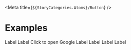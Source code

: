 
<Meta title={`${StoryCategories.Atoms}/Button`} />

<ButtonDocs />

# Examples

<Canvas>
    <p-button loading={true} icon="person" icon-position="start">
        Label
    </p-button>
</Canvas>

<Canvas>
    <p-button variant="secondary" loading={true}>
        Label
    </p-button>
</Canvas>

<Canvas>
    <p-button
        variant="text"
        icon="arrow"
        icon-position="start"
        icon-flip="horizontal"
        href="https://google.com"
        target="_BLANK"
    >
        Click to open Google
    </p-button>
</Canvas>

<Canvas>
    <p-button variant="primary" size="small">
        Label
    </p-button>
</Canvas>

<Canvas>
    <p-button variant="primary" disabled={true}>
        Label
    </p-button>
    <p-button variant="secondary" disabled={true}>
        Label
    </p-button>
    <p-button variant="text" disabled={true}>
        Label
    </p-button>
</Canvas>

